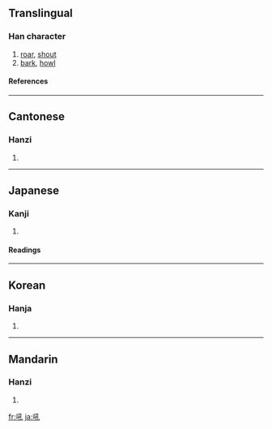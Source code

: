 ==Translingual==
===Han character===
{{Han char|rn=30|rad=口|as=04|sn=7|four=6201<sub>0</sub>|canj=口弓木山 (RNDU)}}
# [[roar]], [[shout]]
# [[bark]], [[howl]]
====References====
{{Han ref|kx=0180.010|dkj=03377|dj=0397.100|hdz=10596.070|uh=543C|ud=21564|bh=A771|bd=42865}}
----
==Cantonese==
===Hanzi===
{{yue-hanzi|jyut=|y=hau3}}
# {{defn|Cantonese}}
----
==Japanese==
===Kanji===
{{ja-kanji|grade=|rs=口04}}
# {{defn|Japanese}} 
====Readings====
{{ja-readings|on=[[こう]] (kō), [[く]] (ku)|kun=[[ほえる]] (hoeru)}}
----
==Korean==
===Hanja===
{{ko-hanja|hangeul=후|rv=hu|mr=hu}}
# {{defn|Korean}}
----
==Mandarin==
===Hanzi===
{{cmn-hanzi|pin=[[hǒu]] ([[hou3]])|wg=hou<sup>3</sup>}}
# {{defn|Mandarin}}

[[fr:吼]]
[[ja:吼]]
